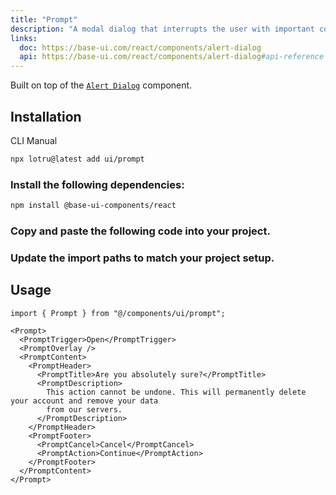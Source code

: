 ```yaml
---
title: "Prompt"
description: "A modal dialog that interrupts the user with important content and expects a response."
links:
  doc: https://base-ui.com/react/components/alert-dialog
  api: https://base-ui.com/react/components/alert-dialog#api-reference
---
```


Built on top of the [`Alert Dialog`](https://base-ui.com/react/components/alert-dialog) component.

<ComponentPreview id="examples/prompt-01" />

## Installation

<Tabs defaultValue="cli">

<TabsList>
  <TabsTrigger value="cli">CLI</TabsTrigger>
  <TabsTrigger value="manual">Manual</TabsTrigger>
  <TabsIndicator />
</TabsList>

<TabsContent value="cli">

```bash
npx lotru@latest add ui/prompt
```

</TabsContent>

<TabsContent value="manual">

<Steps>

### Install the following dependencies:

```bash
npm install @base-ui-components/react
```

### Copy and paste the following code into your project.

<ComponentSource id="ui/prompt" />

### Update the import paths to match your project setup.

</Steps>

</TabsContent>

</Tabs>

## Usage

```tsx
import { Prompt } from "@/components/ui/prompt";
```

```tsx
<Prompt>
  <PromptTrigger>Open</PromptTrigger>
  <PromptOverlay />
  <PromptContent>
    <PromptHeader>
      <PromptTitle>Are you absolutely sure?</PromptTitle>
      <PromptDescription>
        This action cannot be undone. This will permanently delete your account and remove your data
        from our servers.
      </PromptDescription>
    </PromptHeader>
    <PromptFooter>
      <PromptCancel>Cancel</PromptCancel>
      <PromptAction>Continue</PromptAction>
    </PromptFooter>
  </PromptContent>
</Prompt>
```
